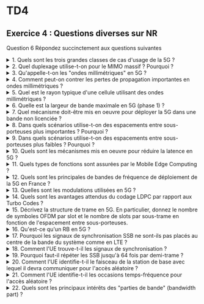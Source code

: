 # TD4

## Exercice 4 : Questions diverses sur NR

Question 6 Répondez succinctement aux questions suivantes

<details>
<summary>1. Quels sont les trois grandes classes de cas d'usage de la 5G ?</summary>

- eMBB : evolved Mobile Broadband
- URLLC : Ultra Reliable Low Latency
- Communications, mMTC : Massive Machine Type Communications

</details>

<details>
<summary>2. Quel duplexage utilise-t-on pour le MIMO massif ? Pourquoi ?</summary>

TDD pour pouvoir estimer plus facilement le canal

</details>


<details>
<summary>3. Qu'appelle-t-on les "ondes millimétriques" en 5G ?</summary>

Les fréquences porteuses entre 22 et 52 GHz.

</details>


<details>
<summary>4. Comment peut-on contrer les pertes de propagation importantes en ondes millimétriques ?</summary>

En augmentant le nombre d'antennes et en effectuant de la formation de faisceaux (beamforming).

</details>


<details>
<summary>5. Quel est le rayon typique d'une cellule utilisant des ondes millimétriques ?</summary>

200m

</details>

<details>
<summary>6. Quelle est la largeur de bande maximale en 5G (phase 1) ?</summary>

- 400 MHz en mmW
- 100 MHZ dans la bande 3.5-6 GHZ

</details>


<details>
<summary>7. Quel mécanisme doit-être mis en oeuvre pour déployer la 5G dans une bande non licenciée ?</summary>

- Channel Clear Assessment
- Listen-Before-Talk

</details>

<details>
<summary>8. Dans quels scénarios utilise-t-on des espacements entre sous-porteuses plus importantes ? Pourquoi ?</summary>

- URLLC car on veut des symbole de courte durée (latence)
- eMBB car on utilise de larges bande et on veut une taille de FFT raisonnable
- mmW car on utilise de larges bandes et que l'interférence entre sous-porteuses augmente avec la fréquence porteuse.

</details>

<details>
<summary>9. Dans quels scénarios utilise-t-on des espacements entre sous-porteuses plus faibles ? Pourquoi ?</summary>

- mMTC small SCS,car on veut une meilleure couverture, fréquences en dessous de 6 GHz car les bandes sont plus petites et les cellules plus grandes (plus d'interférence entre symboles, donc un préfixe cyclique plus grand).
- fréquences basses (sous 6GHz): samll SCS, bonne couverture (donc étalement du canal)

</details>


<details>
<summary>10. Quels sont les mécanismes mis en oeuvre pour réduire la latence en 5G ?</summary>

- TDD dynamique
- pas de relations temporelles fixes (par exemple la place du PDCCH n'est pas fixe)
- TTI réduit
- ACK dans le même slot que la transmission de données
- préemption des ressources par le trafic critique.
- self contained slot
- D2D

</details>

<details>
<summary>11. Quels types de fonctions sont assurées par le Mobile Edge Computing ?</summary>

- Traitement du signal (par ex. MIMO, network MIMO)
- Applications avec calculs intensifs ou nécessitant beaucoup de mémoire
- Éventuellement mise en cache de contenus populaires

</details>

<details>
<summary>12. Quels sont les principales de bandes de fréquence de déploiement de la 5G en France ?</summary>

- 700 MHz
- 3.5 GHz
- refarming:
  - 1800 MHZ
  - 2100 MHZ
  - 2600 MHZ
- plus tard 26 GHz

</details>

<details>
<summary>13. Quelles sont les modulations utilisées en 5G ?</summary>

- $\frac{π}{2}$-BPSK
- QPSK
- 16-QAM
- 64-QAM
- 256-QAM.

</details>

<details>
<summary>14. Quels sont les avantages attendus du codage LDPC par rapport aux Turbo Codes ?</summary>

Meilleures performances à taux de codage élevé, moindre complexité d'encodage et de décodage, décodage parallélisable et donc avec un délai plus faible.

</details>

<details>
<summary>15. Décrivez la structure de trame en 5G. En particulier, donnez le nombre de symboles OFDM par slot et le nombre de slots par sous-trame en fonction de l'espacement entre sous-porteuses.</summary>

- 1 trame (10ms) = 10 sous-trames (1ms).
- 1 sous-trame = 1 slot (15kHz), 2 slots (30kHz), 4 slots (60kHz), 8 slots (120kHz), 16 slots (240 kHz).
- 1 slot = 14 symboles OFDM.

</details>

<details>
<summary>16. Qu'est-ce qu'un RB en 5G ?</summary>

1RB = 12 sous-porteuses

</details>

<details>
<summary>17. Pourquoi les signaux de synchronisation SSB ne sont-ils pas placés au centre de la bande du système comme en LTE ?</summary>

On veut pouvoir "confiner" un terminal dans une sous-partie de la bande.

</details>

<details>
<summary>18. Comment l'UE trouve-t-il les signaux de synchronisation ?</summary>

Il parcourt un ensemble de fréquences possibles espacées de 1.44MHz (synchronization raster).

</details>

<details>
<summary>19. Pourquoi faut-il répéter les SSB jusqu'à 64 fois par demi-trame ?</summary>

Chaque faisceau diffuse son propre SSB.

</details>


<details>
<summary>20. Comment l'UE identifie-t-il le faisceau de la station de base avec lequel il devra communiquer pour l'accès aléatoire ?</summary>

Il lit l'index du faisceau dans le MIB.

</details>

<details>
<summary>21. Comment l'UE identifie-t-il les occasions temps-fréquence pour l'accès aléatoire ?</summary>

Un SIB lui indique les occasions à utiliser en fonction de l'index du faisceau détecté au moment de la synchronisation.

</details>

<details>
<summary>22. Quels sont les principaux intérêts des "parties de bande" (bandwidth part) ?</summary>

Permettre à un terminal de n'utiliser qu'une partie de la bande soit parce que son trafic est faible, soit pour économiser son énergie, soit parce qu'il n'est pas capable de décoder toute la bande.
</details>

